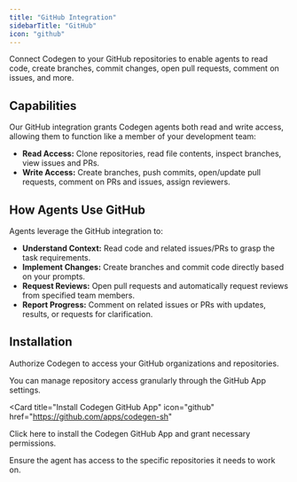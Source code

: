 ```yaml
---
title: "GitHub Integration"
sidebarTitle: "GitHub"
icon: "github"
---
```


Connect Codegen to your GitHub repositories to enable agents to read code, create branches, commit changes, open pull requests, comment on issues, and more.

## Capabilities

Our GitHub integration grants Codegen agents both read and write access, allowing them to function like a member of your development team:

- **Read Access:** Clone repositories, read file contents, inspect branches, view issues and PRs.
- **Write Access:** Create branches, push commits, open/update pull requests, comment on PRs and issues, assign reviewers.

## How Agents Use GitHub

Agents leverage the GitHub integration to:

- **Understand Context:** Read code and related issues/PRs to grasp the task requirements.
- **Implement Changes:** Create branches and commit code directly based on your prompts.
- **Request Reviews:** Open pull requests and automatically request reviews from specified team members.
- **Report Progress:** Comment on related issues or PRs with updates, results, or requests for clarification.

## Installation

Authorize Codegen to access your GitHub organizations and repositories.

<Tip>
  You can manage repository access granularly through the GitHub App settings.
</Tip>

<Card
  title="Install Codegen GitHub App"
  icon="github"
  href="https://github.com/apps/codegen-sh"
>
  Click here to install the Codegen GitHub App and grant necessary permissions.
</Card>

<Note>
  Ensure the agent has access to the specific repositories it needs to work on.
</Note>
